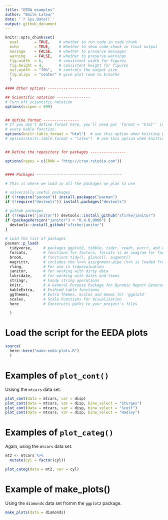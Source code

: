 ```yaml
---
title: "EEDA examples"
author: "Emile Latour"
date: '`r Sys.Date()`'
output: github_document
---
```


<!------ Thanks for any contributions! Please edit the .Rmd, the .md is a byproduct of the .Rmd! --------->

```r
knitr::opts_chunk$set(
  eval       = TRUE,    # whether to run code in code chunk
  echo       = TRUE,    # Whether to show code chunk in final output
  message    = FALSE,   # whether to preserve messages
  warning    = FALSE,   # whether to preserve warnings
  fig.width  = 6,       # consistent width for figures
  fig.height = 4,       # consistent height for figures
  out.width  = "70%",   # controls the output size
  fig.align  = "center" # give plot room to breathe
  )

#### Other options --------------------------------

## Scientific notation ---------------
# Turn off scientific notation
options(scipen = 999)


## define format ----------------
# If you don't define format here, you'll need put `format = "html"` in 
# every kable function.
options(knitr.table.format = "html")  # use this option when knitting html
# options(knitr.table.format = "latex")  # use this option when knitting pdf


## Define the repository for packages ----------------

options(repos = c(CRAN = "http://cran.rstudio.com"))


#### Packages --------------------------------------

# This is where we load in all the packages we plan to use

# universally useful packages
if (!require("pacman")) install.packages("pacman")
if (!require("devtools")) install.packages("devtools")

# github packages
if (!require("janitor")) devtools::install_github("sfirke/janitor")
if (packageVersion("janitor") < "0.4.0.9000") {
  devtools::install_github("sfirke/janitor")
}
  
# Load the list of packages
pacman::p_load(
  tidyverse,     # packages ggplot2, tibble, tidyr, readr, purrr, and dplyr 
  forcats,       # functions for factors, forcats is an anagram for factors
  broom,         # functions tidy(), glance(), augment()
  magrittr,      # includes the %<>% assignment-pipe (%>% is loaded from dplyr)
  rlang,         # For use in tidyevaluation
  janitor,       # for working with dirty data
  lubridate,     # for working with dates and times
  stringr,       # handy string operations
  knitr,         # A General-Purpose Package for Dynamic Report Generation in R
  kableExtra,    # Enahced table functions
  ggthemes,      # Extra Themes, Scales and Geoms for 'ggplot2'
  scales,        # Scale Functions for Visualization
  here           # Constructs paths to your project's files

  )

```

# Load the script for the EEDA plots

```r
source(
  here::here("make-eeda-plots.R")
  )

```

# Examples of `plot_cont()`

Usisng the `mtcars` data set.

```r
plot_cont(data = mtcars, var = disp)
plot_cont(data = mtcars, var = disp, binw_select = "Sturges")
plot_cont(data = mtcars, var = disp, binw_select = "Scott")
plot_cont(data = mtcars, var = disp, binw_select = "Hadley")

```

# Examples of `plot_categ()`

Again, using the `mtcars` data set.

```r
mt2 <- mtcars %>% 
  mutate(cyl = factor(cyl))

plot_categ(data = mt2, var = cyl)

```

# Example of make_plots()

Using the `diamonds` data set fromm the `ggplot2` package.

```r
make_plots(data = diamonds)

```
